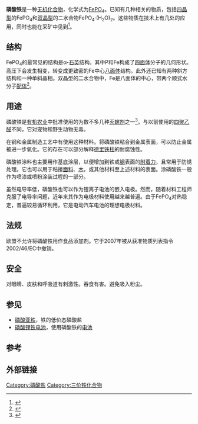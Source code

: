 {{Chembox
| ImageFile = A-quartz.png
| ImageSize = 150px
| ImageFile1 = Iron(III)-phosphate-pentahydrate-sample.jpg
| ImageSize1 = 200px
| ImageName1 = Iron(III) phosphate pentahydrate
| IUPACName = Iron(III) phosphate
| OtherNames = 正磷酸铁，磷酸高铁
| Section1 = {{Chembox Identifiers
| CASNo = 10045-86-0
| CASNo_Comment =  （无水）
| CASNo_Ref = {{cascite|changed|??}}
| CASNo1 = 13463-10-0
| CASNo1_Comment =  （二水）
| CASNo1_Ref = {{cascite|changed|??}}
|   PubChem  =  24861
|   SMILES  =  [O-]P(=O)([O-])[O-].[Fe+3]
|   StdInChI_Ref  = {{stdinchicite|correct|chemspider}}|   StdInChI  =  1S/Fe.H3O4P/c;1-5(2,3)4/h;(H3,1,2,3,4)/q+3;/p-3
|   StdInChIKey_Ref  = {{stdinchicite|correct|chemspider}}|   StdInChIKey  =  WBJZTOZJJYAKHQ-UHFFFAOYSA-K
|  UNII_Ref  = {{fdacite|correct|FDA}}|  UNII  =  N6BAA189V1
|  ChemSpiderID_Ref  = {{chemspidercite|correct|chemspider}}|  ChemSpiderID  =  23244
|  ChEBI_Ref  = {{ebicite|correct|EBI}}|  ChEBI  =  131371
}}
| Section2 = {{Chembox Properties
|  Fe=1|P=1|O=4
|  Appearance = 黄棕固体
|  Density = 3.056 g/cm<sup>3</sup>（无水）<br> 2.87 g/cm<sup>3</sup>（20 °C，二水）
|  MeltingPtC = 250
|  Melting_notes = （二水）分解<ref name=chemister />
|  BoilingPtC = 
|  Solubility = 无水：不溶<br />二水：0.642 g/100 mL （100 °C）<ref name=chemister>{{cite web|title=iron(III) phosphate dihydrate|url=http://chemister.ru/Database/properties-en.php?dbid=1&id=4418|website=chemister.ru|accessdate=3 July 2014|archive-date=2018-04-16|archive-url=https://web.archive.org/web/20180416013013/http://chemister.ru/Database/properties-en.php?dbid=1&id=4418|dead-url=no}}</ref>
}}
| Section3 = {{Chembox Thermochemistry
|  DeltaGf = 
|  DeltaHc = 
|  DeltaHf = -1888 kJ/mol（二水）<ref name=chemister />
|  Entropy = 171.3 J/mol·K（二水）<ref name=chemister />
|  HeatCapacity = 180.5 J/mol·K（二水）<ref name=chemister />
}}
| Section4 = {{Chembox Hazards
|  GHSPictograms = {{GHS07}}<ref name="sigma">{{Sigma-Aldrich|id=436011|name=Iron(III) phosphate dihydrate|accessdate=2014-05-03}}</ref>
|  GHSSignalWord = 警告
|  HPhrases = {{H-phrases|315|319|335}}<ref name="sigma" />
|  PPhrases = {{P-phrases|261|305+351+338}}<ref name="sigma" />
|  EUClass = {{Hazchem Xi}}
|  RPhrases = {{R36/37/38}}
|  SPhrases = {{S26}}, {{S36}}
|  MainHazards = 
|  FlashPt = 
|  Autoignition = 
}}
}}

'''磷酸铁'''是一种[[无机化合物|无机化合物]]，化学式为[[铁|Fe]][[磷酸盐|PO<sub>4</sub>]]。已知有几种相关的物质，包括[[多晶型|四晶型]]的FePO<sub>4</sub>和[[多晶型|双晶型]]的二水合物FePO<sub>4</sub>·(H<sub>2</sub>O)<sub>2</sub>。这些物质在技术上有几处的应用，同时也能在采矿中见到<ref>{{cite journal|last1=Song|first1=Y.|last2=Zavalij|first2=P. Y.|last3=Suzuki|first3=M.|last4=Whittingham|first4=M. S.|title=New Iron(III) Phosphate Phases: Crystal Structure and Electrochemical and Magnetic Properties|journal=[[Inorganic_Chemistry|Inorganic Chemistry]]|year=2002|volume=41|pages=5778-5786|doi=10.1021/ic025688q|url=http://materials.binghamton.edu/whittingham/pdfpapers/IC_41_5778_02.pdf|accessdate=3 July 2014|author=|archive-url=https://web.archive.org/web/20140714114934/http://materials.binghamton.edu/whittingham/pdfpapers/IC_41_5778_02.pdf|archive-date=2014-07-14|dead-url=yes}}</ref>。

== 结构 ==
FePO<sub>4</sub>的最常见的结构是α-[[石英|石英]]结构。其中P和Fe构成了[[四面体|四面体]]分子的几何形状。高压下会发生相变，转变成更致密的Fe中心[[八面体|八面体]]结构。此外还已知有两种斜方结构和一种单斜晶相。双晶型的二水合物中，Fe是八面体的中心，带两个顺式水分子[[配体|配体]]<ref>{{cite journal|last1=Zaghib|first1=K.|last2=Julien|first2=C. M.|title=Structure and electrochemistry of FePO<sub>4</sub>·2H<sub>2</sub>O hydrate|journal=Journal of Power Sources|date=2005-01|volume=142|pages=279-284|doi=10.1016/j.jpowsour.2004.09.042|url=http://www.researchgate.net/publication/245105788_Structure_and_electrochemistry_of_FePO_42H_2O_hydrate|accessdate=3 July 2014|archive-date=2014-07-14|archive-url=https://web.archive.org/web/20140714131336/http://www.researchgate.net/publication/245105788_Structure_and_electrochemistry_of_FePO_42H_2O_hydrate|dead-url=no}}</ref>。

== 用途 ==
磷酸铁是[[有机农业|有机农业]]中批准使用的为数不多几种[[灭螺剂|灭螺剂]]之一<ref>{{cite web|title=COMMISSION REGULATION (EC) No 889/2008|url=http://eur-lex.europa.eu/LexUriServ/LexUriServ.do?uri=CONSLEG:2008R0889:20130101:EN:PDF|website=European Union law|accessdate=3 July 2014|archive-date=2019-06-22|archive-url=https://web.archive.org/web/20190622023334/https://eur-lex.europa.eu/LexUriServ/LexUriServ.do?uri=CONSLEG:2008R0889:20130101:EN:PDF|dead-url=no}}</ref>。与以前使用的[[四聚乙醛|四聚乙醛]]不同，它对宠物和野生动物无毒。

在钢和金属制造工艺中有使用这种材料。将磷酸铁粘合到金属表面，可以防止金属被进一步氧化。它的存在可以部分解释[[德里铁柱|德里铁柱]]的耐腐蚀性。

磷酸铁涂料也主要用作基底涂层，以便增加到铁或[[钢|钢]]表面的[[附着力|附着力]]，且常用于防锈处理。它也可以用于粘接[[纺织|面料]]、[[木|木]]，或其他材料至上述材料的表面。涂磷酸铁一般作为喷漆或喷粉涂装过程的一部分。

虽然电导率低，磷酸铁也可以作为锂离子电池的嵌入电极。然而，随着材料工程师克服了电导率问题，近年来其作为电极材料使用越来越普遍。由于FePO<sub>4</sub>对热稳定，普遍较易循环利用，它是电动汽车电池的理想电极材料。

== 法规 ==
欧盟不允许将磷酸铁用作食品添加剂。它于2007年被从获准物质列表指令2002/46/EC中撤销。

== 安全 ==
对眼睛、皮肤和呼吸道有刺激性。吞食有害。避免吸入粉尘。

== 参见 ==
* [[磷酸亚铁|磷酸亚铁]]，铁的低价态磷酸盐
* [[磷酸锂铁电池|磷酸锂铁电池]]，使用磷酸铁的[[电池|电池]]

== 参考 ==
{{reflist}}

== 外部链接==
{{Commons category|Iron(III) phosphate}}

{{铁化合物}}
{{磷酸盐}}

[[Category:磷酸盐|Category:磷酸盐]]
[[Category:三价铁化合物|Category:三价铁化合物]]